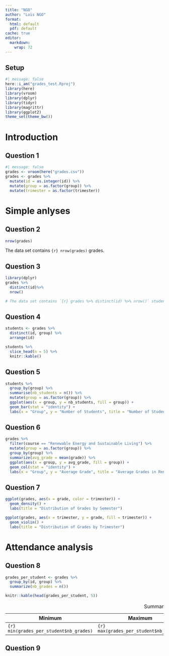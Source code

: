```yaml
---
title: "NGO"
author: "Loïs NGO"
format:
  html: default
  pdf: default
cache: true
editor: 
  markdown: 
    wrap: 72
---
```


## Setup

```r
#| message: false
here::i_am("grades_test.Rproj")
library(here)
library(vroom)
library(dplyr)
library(tidyr)
library(magrittr)
library(ggplot2)
theme_set(theme_bw())
```

# Introduction

## Question 1

```r
#| message: false
grades <- vroom(here("grades.csv"))
grades <- grades %>%
  mutate(id = as.integer(id)) %>%
  mutate(group = as.factor(group)) %>%
  mutate(trimester = as.factor(trimester))
```

# Simple anlyses

## Question 2

```r
nrow(grades)
```

The data set contains `{r} nrow(grades)` grades.

## Question 3

```r
library(dplyr)
grades %>%
  distinct(id)%>%
  nrow()

# The data set contains `{r} grades %>% distinct(id) %>% nrow()` students.#
```

## Question 4

```r
students <- grades %>%
  distinct(id, group) %>%
  arrange(id)
```

```r
students %>%
  slice_head(n = 5) %>%
  knitr::kable()
```

## Question 5

```r
students %>%
  group_by(group) %>%
  summarise(nb_students = n()) %>%
  mutate(group = as.factor(group)) %>%
  ggplot(aes(x = group, y = nb_students, fill = group)) +
  geom_bar(stat = "identity") +
  labs(x = "Group", y = "Number of Students", title = "Number of Students per Group")
```

## Question 6

```r
grades %>%
  filter(course == "Renewable Energy and Sustainable Living") %>%
  mutate(group = as.factor(group)) %>%
  group_by(group) %>%
  summarize(avg_grade = mean(grade)) %>%
  ggplot(aes(x = group, y = avg_grade, fill = group)) +
  geom_col(stat = "identity") +
  labs(x = "Group", y = "Average Grade", title = "Average Grades in Renewable Energy and Sustainable Living")
```

## Question 7

```r
ggplot(grades, aes(x = grade, color = trimester)) +
  geom_density() +
  labs(title = "Distribution of Grades by Semester")
```

```r
ggplot(grades, aes(x = trimester, y = grade, fill = trimester)) +
  geom_violin() +
  labs(title = "Distribution of Grades by Trimester")
```

# Attendance analysis

## Question 8

```r
grades_per_student <- grades %>%
  group_by(id, group) %>%
  summarize(nb_grades = n())

knitr::kable(head(grades_per_student, 5))
```

| Minimum | Maximum | Average | Median |
|---------|---------|---------|--------|
| `{r} min(grades_per_student$nb_grades)`       | `{r} max(grades_per_student$nb_grades)`      | `{r} mean(grades_per_student$nb_grades)`       | `{r} median(grades_per_student$nb_grades)`      |

: Summary statistics (number of grades)



## Question 9
